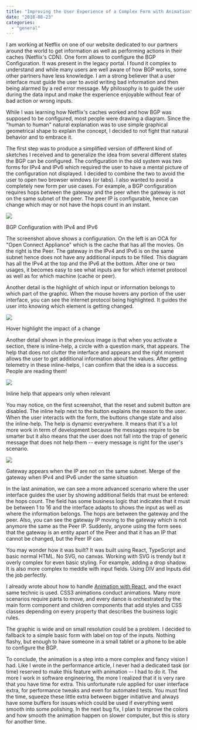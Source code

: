 ```yaml
---
title: "Improving the User Experience of a Complex Form with Animation"
date: "2018-08-23"
categories: 
  - "general"
---
```


I am working at Netflix on one of our website dedicated to our partners around the world to get information as well as performing actions in their caches (Netflix's CDN). One form allows to configure the BGP Configuration. It was present in the legacy portal. I found it complex to understand and while many users are well aware of how BGP works, some other partners have less knowledge. I am a strong believer that a user interface must guide the user to avoid writing bad information and then being alarmed by a red error message. My philosophy is to guide the user during the data input and make the experience enjoyable without fear of bad action or wrong inputs.

While I was learning how Netflix's caches worked and how BGP was supposed to be configured, most people were drawing a diagram. Since the "human to human" natural explanation was to use simple graphical geometrical shape to explain the concept, I decided to not fight that natural behavior and to embrace it.

The first step was to produce a simplified version of different kind of sketches I received and to generalize the idea from several different states the BGP can be configured. The configuration in the old system was two forms for IPv4 and IPv6 which required the user to have a mental picture of the configuration not displayed. I decided to combine the two to avoid the user to open two browser windows (or tabs). I also wanted to avoid a completely new form per use cases. For example, a BGP configuration requires hops between the gateway and the peer when the gateway is not on the same subnet of the peer. The peer IP is configurable, hence can change which may or not have the hops count in an instant. 

![](https://patrickdesjardins.com/blog/wp-content/uploads/2018/08/image.png)

BGP Configuration with IPv4 and IPv6

The screenshot above shows a configuration. On the left is an OCA for "Open Connect Appliance" which is the cache that has all the movies. On the right is the Peer. The gateway in the IPv4 and IPv6 is on the same subnet hence does not have any additional inputs to be filled. This diagram has all the IPv4 at the top and the IPv6 at the bottom. After one or two usages, it becomes easy to see what inputs are for which internet protocol as well as for which machine (cache or peer).

Another detail is the highlight of which input or information belongs to which part of the graphic. When the mouse hovers any portion of the user interface, you can see the internet protocol being highlighted. It guides the user into knowing which element is getting changed.

![](https://patrickdesjardins.com/blog/wp-content/uploads/2018/08/2018-08-04_15-28-14.gif)

Hover highlight the impact of a change

Another detail shown in the previous image is that when you activate a section, there is inline-help, a circle with a question mark, that appears. The help that does not clutter the interface and appears and the right moment allows the user to get additional information about the values. After getting telemetry in these inline-helps, I can confirm that the idea is a success. People are reading them!

![](https://patrickdesjardins.com/blog/wp-content/uploads/2018/08/2018-08-04_15-32-32.gif)

Inline help that appears only when relevant

You may notice, on the first screenshot, that the reset and submit button are disabled. The inline help next to the button explains the reason to the user. When the user interacts with the form, the buttons change state and also the inline-help. The help is dynamic everywhere. It means that it's a lot more work in term of development because the messages require to be smarter but it also means that the user does not fall into the trap of generic message that does not help them -- every message is right for the user's scenario.

![](https://patrickdesjardins.com/blog/wp-content/uploads/2018/08/2018-08-04_15-36-33.gif)

Gateway appears when the IP are not on the same subnet. Merge of the gateway when IPv4 and IPv6 under the same situation

In the last animation, we can see a more advanced scenario where the user interface guides the user by showing additional fields that must be entered: the hops count. The field has some business logic that indicates that it must be between 1 to 16 and the interface adapts to shows the input as well as where the information belongs. The hops are between the gateway and the peer. Also, you can see the gateway IP moving to the gateway which is not anymore the same as the Peer IP. Suddenly, anyone using the form sees that the gateway is an entity apart of the Peer and that it has an IP that cannot be changed, but the Peer IP can.

You may wonder how it was built? It was built using React, TypeScript and basic normal HTML. No SVG, no canvas. Working with SVG is trendy but it overly complex for even basic styling. For example, adding a drop shadow. It is also more complex to meddle with input fields. Using DIV and Inputs did the job perfectly. 

I already wrote about how to handle [Animation with React](https://patrickdesjardins.com/blog/animating-a-react-component), and the exact same technic is used. CSS3 animations conduct animations. Many more scenarios require parts to move, and every dance is orchestrated by the main form component and children components that add styles and CSS classes depending on every property that describes the business logic rules.

The graphic is wide and on small resolution could be a problem. I decided to fallback to a simple basic form with label on top of the inputs. Nothing flashy, but enough to have someone in a small tablet or a phone to be able to configure the BGP.

To conclude, the animation is a step into a more complex and fancy vision I had. Like I wrote in the performance article, I never had a dedicated task (or time) reserved to make this feature with animation -- I had to do it. The more I work in software engineering, the more I realized that it is very rare that you have time for extra. This unfortunate rule applied for user interface extra, for performance tweaks and even for automated tests. You must find the time, squeeze these little extra between bigger initiative and always have some buffers for issues which could be used if everything went smooth into some polishing. In the next bug fix, I plan to improve the colors and how smooth the animation happen on slower computer, but this is story for another time.

